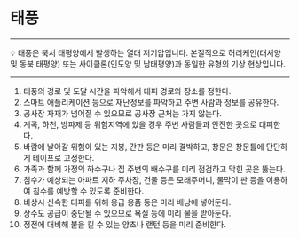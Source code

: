 
# 태풍

---

<aside>
💡 태풍은 북서 태평양에서 발생하는 열대 저기압입니다. 본질적으로 허리케인(대서양 및 
동북 태평양) 또는 사이클론(인도양 및 남태평양)과 동일한 유형의 기상 현상입니다.

</aside>

---

1. 태풍의 경로 및 도달 시간을 파악해서 대피 경로와 장소를 정한다.
2. 스마트 애플리케이션 등으로 재난정보를 파악하고 주변 사람과 정보를 공유한다.
3. 공사장 자재가 넘어질 수 있으므로 공사장 근처는 가지 않는다.
4. 계곡, 하천, 방파제 등 위험지역에 있을 경우 주변 사람들과 안전한 곳으로 대피한다.
5. 바람에 날아갈 위험이 있는 지붕, 간판 등은 미리 결박하고, 창문은 창문틀에 단단하게 테이프로 고정한다.
6. 가족과 함께 가정의 하수구나 집 주변의 배수구를 미리 점검하고 막힌 곳은 뚫는다.
7. 침수가 예상되는 아파트 지하 주차장, 건물 등은 모래주머니, 물막이 판 등을 이용하여 침수를 예방할 수 있도록 준비한다.
8. 비상시 신속한 대피를 위해 응급 용품 등은 미리 배낭에 넣어둔다.
9. 상수도 공급이 중단될 수 있으므로 욕실 등에 미리 물을 받아둔다.
10. 정전에 대비해 불을 킬 수 있는 양초나 랜턴 등을 미리 준비한다.

